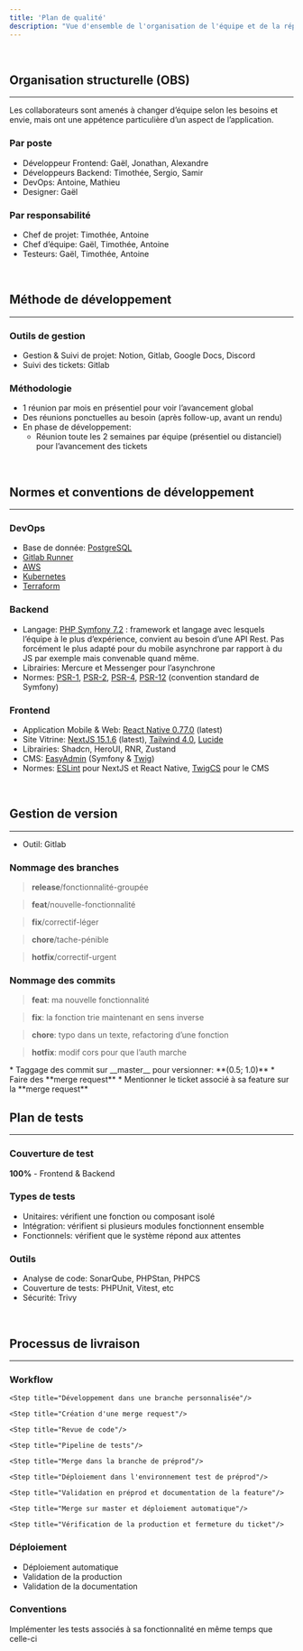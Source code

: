 ```yaml
---
title: 'Plan de qualité'
description: "Vue d'ensemble de l'organisation de l'équipe et de la répartition des responsabilités"
---
```


<br/>

## Organisation structurelle (OBS)

---

<Warning>
  Les collaborateurs sont amenés à changer d’équipe selon les besoins et envie, mais ont une appétence particulière d’un aspect de l’application.
</Warning>

### Par poste

* Développeur Frontend: Gaël, Jonathan, Alexandre
* Développeurs Backend: Timothée, Sergio, Samir
* DevOps: Antoine, Mathieu
* Designer: Gaël

### Par responsabilité

* Chef de projet: Timothée, Antoine
* Chef d’équipe: Gaël, Timothée, Antoine
* Testeurs: Gaël, Timothée, Antoine

<br/>

## Méthode de développement

---

### Outils de gestion
* Gestion & Suivi de projet: Notion, Gitlab, Google Docs, Discord
* Suivi des tickets: Gitlab

### Méthodologie
* 1 réunion par mois en présentiel pour voir l’avancement global
* Des réunions ponctuelles au besoin (après follow-up, avant un rendu)
* En phase de développement:
     - Réunion toute les 2 semaines par équipe (présentiel ou distanciel) pour l’avancement des tickets

<br/>

## Normes et conventions de développement

---

### DevOps
* Base de donnée: [PostgreSQL](https://www.postgresql.org/)
* [Gitlab Runner](https://docs.gitlab.com/runner/)
* [AWS](https://aws.amazon.com/)
* [Kubernetes](https://kubernetes.io/)
* [Terraform](https://www.terraform.io/)

### Backend
* Langage: [PHP Symfony 7.2](https://symfony.com/) : framework et langage avec lesquels l’équipe à le plus d’expérience, convient au besoin d’une API Rest. Pas forcément le plus adapté pour du mobile asynchrone par rapport à du JS par exemple mais convenable quand même.
* Librairies: Mercure et Messenger pour l’asynchrone
* Normes: [PSR-1](https://www.php-fig.org/psr/psr-1/), [PSR-2](https://www.php-fig.org/psr/psr-2/), [PSR-4](https://www.php-fig.org/psr/psr-4/), [PSR-12](https://www.php-fig.org/psr/psr-12/) (convention standard de Symfony)

### Frontend
* Application Mobile & Web: [React Native 0.77.0](https://reactnative.dev/) (latest)
* Site Vitrine: [NextJS 15.1.6](https://nextjs.org/) (latest), [Tailwind 4.0](https://tailwindcss.com/), [Lucide](https://lucide.dev/)
* Librairies: Shadcn, HeroUI, RNR, Zustand
* CMS: [EasyAdmin](https://symfony.com/bundles/EasyAdminBundle/current/index.html) (Symfony & [Twig](https://twig.symfony.com/))
* Normes: [ESLint](https://eslint.org/) pour NextJS et React Native, [TwigCS](https://github.com/friendsoftwig/twigcs) pour le CMS

<br/>

## Gestion de version

---

* Outil: Gitlab

### Nommage des branches
> **release**/fonctionnalité-groupée

> **feat**/nouvelle-fonctionnalité

> **fix**/correctif-léger

> **chore**/tache-pénible

> **hotfix**/correctif-urgent

### Nommage des commits
> **feat**: ma nouvelle fonctionnalité

> **fix**: la fonction trie maintenant en sens inverse

> **chore**: typo dans un texte, refactoring d’une fonction

> **hotfix**: modif cors pour que l’auth marche

<Warning>
    * Taggage des commit sur __master__ pour versionner: **(0.5; 1.0)**
    * Faire des **merge request**
    * Mentionner le ticket associé à sa feature sur la **merge request**
</Warning>

<br/>

## Plan de tests

---

### Couverture de test
<Check>**100%** - Frontend & Backend</Check>

### Types de tests
* Unitaires: vérifient une fonction ou composant isolé
* Intégration: vérifient si plusieurs modules fonctionnent ensemble
* Fonctionnels: vérifient que le système répond aux attentes

### Outils
* Analyse de code: SonarQube, PHPStan, PHPCS
* Couverture de tests: PHPUnit, Vitest, etc
* Sécurité: Trivy

<br/>

## Processus de livraison

---

### Workflow
<Steps>
    <Step title="Assignation d'un ticket"/>

    <Step title="Développement dans une branche personnalisée"/>

    <Step title="Création d'une merge request"/>

    <Step title="Revue de code"/>

    <Step title="Pipeline de tests"/>

    <Step title="Merge dans la branche de préprod"/>

    <Step title="Déploiement dans l'environnement test de préprod"/>

    <Step title="Validation en préprod et documentation de la feature"/>

    <Step title="Merge sur master et déploiement automatique"/>

    <Step title="Vérification de la production et fermeture du ticket"/>
</Steps>

### Déploiement
* Déploiement automatique
* Validation de la production
* Validation de la documentation

### Conventions
Implémenter les tests associés à sa fonctionnalité en même temps que celle-ci
